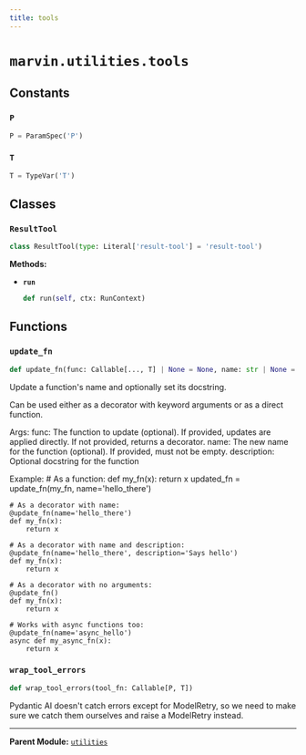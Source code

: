 ```yaml
---
title: tools
---
```


# `marvin.utilities.tools`

## Constants

### `P`
```python
P = ParamSpec('P')
```

### `T`
```python
T = TypeVar('T')
```

## Classes

### `ResultTool`
```python
class ResultTool(type: Literal['result-tool'] = 'result-tool')
```

**Methods:**

- **`run`**
  ```python
  def run(self, ctx: RunContext)
  ```

## Functions

### `update_fn`
```python
def update_fn(func: Callable[..., T] | None = None, name: str | None = None, description: str | None = None) -> Callable[[Callable[P, T]], Callable[P, T]] | Callable[P, T]
```
Update a function's name and optionally set its docstring.

Can be used either as a decorator with keyword arguments or as a direct function.

Args:
    func: The function to update (optional). If provided, updates are applied directly.
         If not provided, returns a decorator.
    name: The new name for the function (optional). If provided, must not be empty.
    description: Optional docstring for the function

Example:
    # As a function:
    def my_fn(x):
        return x
    updated_fn = update_fn(my_fn, name='hello_there')

    # As a decorator with name:
    @update_fn(name='hello_there')
    def my_fn(x):
        return x

    # As a decorator with name and description:
    @update_fn(name='hello_there', description='Says hello')
    def my_fn(x):
        return x

    # As a decorator with no arguments:
    @update_fn()
    def my_fn(x):
        return x

    # Works with async functions too:
    @update_fn(name='async_hello')
    async def my_async_fn(x):
        return x

### `wrap_tool_errors`
```python
def wrap_tool_errors(tool_fn: Callable[P, T])
```
Pydantic AI doesn't catch errors except for ModelRetry, so we need to make
sure we catch them ourselves and raise a ModelRetry instead.

---

**Parent Module:** [`utilities`](marvin-utilities)
